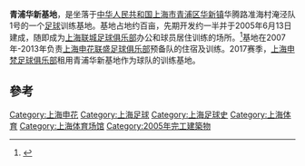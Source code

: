 '''青浦华新基地'''，是坐落于[[中华人民共和国|中华人民共和国]][[上海市|上海市]][[青浦区|青浦区]][[华新镇|华新镇]]华腾路准海村淹泾队1号的一个[[足球|足球]]训练基地。基地占地约百亩，先期开发约一半并于2005年6月13日建成，随即成为[[上海联城足球俱乐部|上海联城足球俱乐部]]办公和球员居住训练的场所。<ref>{{citenews |language=zh-hans |url=http://sports.sina.com.cn/b/2005-06-18/19191620699.shtml|title=视频-上海联城搬进青浦华新镇新家 管理趋向人性化|publisher=[[新浪|新浪]]|date=2005-06-18|accessdate=2005-06-18}}</ref>基地在2007年-2013年负责[[上海申花联盛足球俱乐部|上海申花联盛足球俱乐部]]预备队的住宿及训练。2017赛季，[[上海申梵足球俱乐部|上海申梵足球俱乐部]]租用青浦华新基地作为球队的训练基地。 
==參考==
{{reflist}}

{{上海市体育场馆}}
[[Category:上海申花|Category:上海申花]]
[[Category:上海足球|Category:上海足球]]
[[Category:上海足球史|Category:上海足球史]]
[[Category:上海体育|Category:上海体育]]
[[Category:上海体育场馆|Category:上海体育场馆]]
[[Category:2005年完工建築物|Category:2005年完工建築物]]